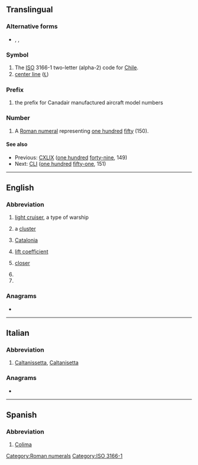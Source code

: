 {{also|Appendix:Variations of "cl"}}
==Translingual==

===Alternative forms===
* {{sense|roman numeral}} {{l|mul|cl}}, {{l|mul|CXXXXX}}, {{l|mul|cxxxxx}}

===Symbol===
{{head|mul|symbol}}

# The [[ISO]] 3166-1 two-letter (alpha-2) code for [[Chile]].
# [[center line]] ([[℄]])

===Prefix===
{{head|mul|prefix}}

# {{lb|mul|aviation}} the prefix for Canadair manufactured aircraft model numbers

===Number===
{{mul-number}}

# A [[Roman numeral]] representing [[one hundred]] [[fifty]] (150).

====See also====
* Previous: [[CXLIX]] ([[one hundred]] [[forty-nine]], 149)
* Next: [[CLI]] ([[one hundred]] [[fifty-one]], 151)

[[Category:Roman numerals]]
[[Category:ISO 3166-1]]

----

==English==

===Abbreviation===
{{rfc-header|Abbreviation}}
{{en-abbr}}

# {{lb|en|US|navy}} [[light cruiser]], a type of warship
# {{lb|en|astronomy}} a [[cluster]]
# {{lb|en|politics}} [[Catalonia]]
# {{lb|en|aviation}} [[lift coefficient]]
# {{lb|en|baseball}} [[closer]]
# {{initialism of|containment level|lang=en}}
# {{initialism of|computability logic|lang=en}}

===Anagrams===
* {{anagrams|en|L/C|LC|l.c.|l/c|lc}}

----

==Italian==

===Abbreviation===
{{rfc-header|Abbreviation}}
{{head|it|abbreviation}}

# [[Caltanissetta]], [[Caltanisetta]] {{gloss|Italian town in Sicilia}}

===Anagrams===
* {{l|it|LC}}

----

==Spanish==

===Abbreviation===
{{rfc-header|Abbreviation}}
{{head|es|abbreviation}}

# [[Colima]] {{gloss|Mexican state}}